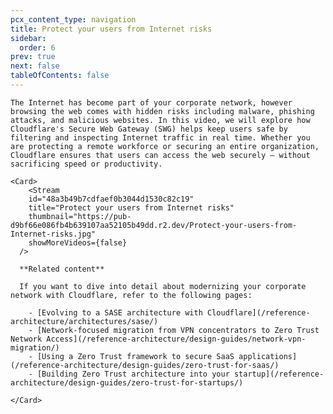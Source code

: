 ```yaml
---
pcx_content_type: navigation
title: Protect your users from Internet risks
sidebar:
  order: 6
prev: true
next: false
tableOfContents: false
---
```



<Tabs>
  <TabItem label="Watch this episode">

    The Internet has become part of your corporate network, however browsing the web comes with hidden risks including malware, phishing attacks, and malicious websites. In this video, we will explore how Cloudflare's Secure Web Gateway (SWG) helps keep users safe by filtering and inspecting Internet traffic in real time. Whether you are protecting a remote workforce or securing an entire organization, Cloudflare ensures that users can access the web securely — without sacrificing speed or productivity.

    <Card>
        <Stream
        id="48a3b49b7cdfaef0b3044d1530c82c19"
        title="Protect your users from Internet risks"
        thumbnail="https://pub-d9bf66e086fb4b639107aa52105b49dd.r2.dev/Protect-your-users-from-Internet-risks.jpg"
        showMoreVideos={false}
      />

      **Related content**

      If you want to dive into detail about modernizing your corporate network with Cloudflare, refer to the following pages:

        - [Evolving to a SASE architecture with Cloudflare](/reference-architecture/architectures/sase/)
        - [Network-focused migration from VPN concentrators to Zero Trust Network Access](/reference-architecture/design-guides/network-vpn-migration/)
        - [Using a Zero Trust framework to secure SaaS applications](/reference-architecture/design-guides/zero-trust-for-saas/)
        - [Building Zero Trust architecture into your startup](/reference-architecture/design-guides/zero-trust-for-startups/)

    </Card>
  </TabItem>

  <TabItem label="Series overview">
    <Render file="sase-series-navigation" />
  </TabItem>
</Tabs>
